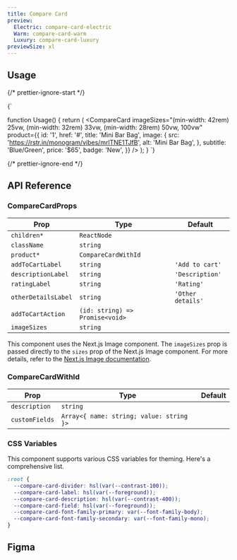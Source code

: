 ```yaml
---
title: Compare Card
preview:
  Electric: compare-card-electric
  Warm: compare-card-warm
  Luxury: compare-card-luxury
previewSize: xl
---
```


## Usage

{/* prettier-ignore-start */}

<CodeBlock lang="ts">{`

function Usage() {
    return (
      <CompareCard
        imageSizes="(min-width: 42rem) 25vw, (min-width: 32rem) 33vw, (min-width: 28rem) 50vw, 100vw"
        product={{
          id: '1',
          href: '#',
          title: 'Mini Bar Bag',
          image: {
            src: 'https://rstr.in/monogram/vibes/mrlTNE1TJfB',
            alt: 'Mini Bar Bag',
          },
          subtitle: 'Blue/Green',
          price: '$65',
          badge: 'New',
        }}
      />
    );
}
`}
</CodeBlock>

{/* prettier-ignore-end */}

## API Reference

### CompareCardProps

| Prop                | Type                                                                 | Default           |
| ------------------- | -------------------------------------------------------------------- | ----------------- |
| `children*`         | `ReactNode`                                                          |                   |
| `className`         | `string`                                                             |                   |
| `product*`          | `CompareCardWithId` <Tooltip content="See CompareCardWithId below"/> |                   |
| `addToCartLabel`    | `string`                                                             | `'Add to cart'`   |
| `descriptionLabel`  | `string`                                                             | `'Description'`   |
| `ratingLabel`       | `string`                                                             | `'Rating'`        |
| `otherDetailsLabel` | `string`                                                             | `'Other details'` |
| `addToCartAction`   | `(id: string) => Promise<void>`                                      |                   |
| `imageSizes`        | `string`                                                             |                   |

This component uses the Next.js Image component. The `imageSizes` prop is passed directly to the `sizes` prop of the Next.js Image component. For more details, refer to the [Next.js Image documentation](https://nextjs.org/docs/pages/api-reference/components/image#sizes).

### CompareCardWithId

| Prop           | Type                                     | Default |
| -------------- | ---------------------------------------- | ------- |
| `description`  | `string`                                 |         |
| `customFields` | `Array<{ name: string; value: string }>` |         |

### CSS Variables

This component supports various CSS variables for theming. Here's a comprehensive list.

```css
:root {
  --compare-card-divider: hsl(var(--contrast-100));
  --compare-card-label: hsl(var(--foreground));
  --compare-card-description: hsl(var(--contrast-400));
  --compare-card-field: hsl(var(--foreground));
  --compare-card-font-family-primary: var(--font-family-body);
  --compare-card-font-family-secondary: var(--font-family-mono);
}
```

## Figma

<Figma url="https://www.figma.com/design/GAKpWYdZ0ZVOSFtNPHliJM/Soul-Vibe?node-id=2297-42881" />
